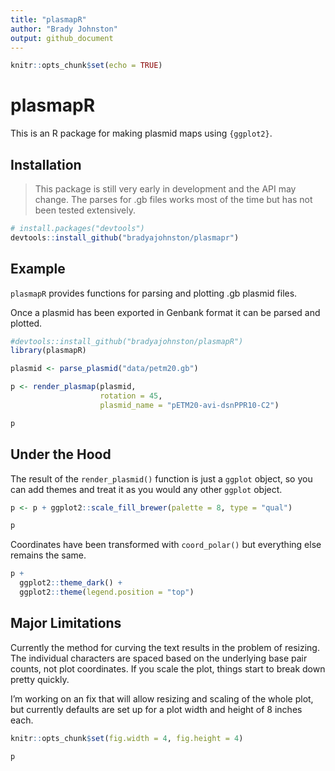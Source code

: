 ```yaml
---
title: "plasmapR"
author: "Brady Johnston"
output: github_document
---
```



```r
knitr::opts_chunk$set(echo = TRUE)
```

# plasmapR

This is an R package for making plasmid maps using `{ggplot2}`.

## Installation 

> This package is still very early in development and the API may change. The 
> parses for .gb files works most of the time but has not been tested 
> extensively.

```r
# install.packages("devtools")
devtools::install_github("bradyajohnston/plasmapr")
```


## Example

`plasmapR` provides functions for parsing and plotting .gb plasmid files. 

Once a plasmid has been exported in Genbank format it can be parsed and plotted.

```r
#devtools::install_github("bradyajohnston/plasmapR")
library(plasmapR)

plasmid <- parse_plasmid("data/petm20.gb")

p <- render_plasmap(plasmid,
                    rotation = 45,
                    plasmid_name = "pETM20-avi-dsnPPR10-C2")

p
```


## Under the Hood

The result of the `render_plasmid()` function is just a `ggplot` object, so you 
can add themes and treat it as you would any other `ggplot` object.

```r
p <- p + ggplot2::scale_fill_brewer(palette = 8, type = "qual")

p

```

Coordinates have been 
transformed with `coord_polar()` but everything else remains the same.



```r

p + 
  ggplot2::theme_dark() + 
  ggplot2::theme(legend.position = "top")

```

## Major Limitations

Currently the method for curving the text results in the problem of resizing. 
The individual characters are spaced based on the underlying base pair counts, 
not plot coordinates. If you scale the plot, things start to break down pretty 
quickly.

I'm working on an fix that will allow resizing and scaling of the whole plot, 
but currently defaults are set up for a plot width and height of 8 inches each.

```r
knitr::opts_chunk$set(fig.width = 4, fig.height = 4)
```


```r

p

```
